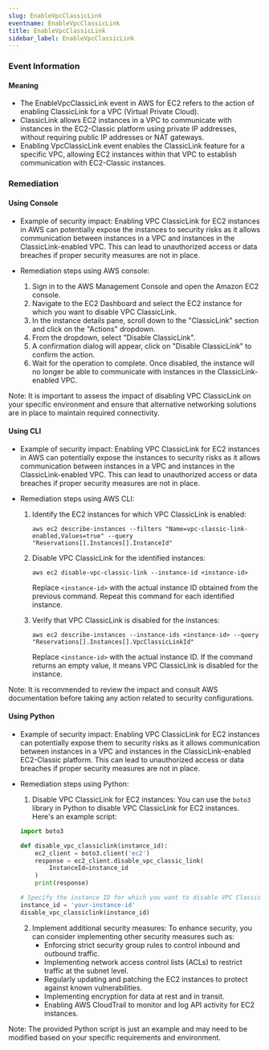 ```yaml
--- 
slug: EnableVpcClassicLink
eventname: EnableVpcClassicLink
title: EnableVpcClassicLink
sidebar_label: EnableVpcClassicLink
---
```

                       
### Event Information

#### Meaning

- The EnableVpcClassicLink event in AWS for EC2 refers to the action of enabling ClassicLink for a VPC (Virtual Private Cloud).
- ClassicLink allows EC2 instances in a VPC to communicate with instances in the EC2-Classic platform using private IP addresses, without requiring public IP addresses or NAT gateways.
- Enabling VpcClassicLink event enables the ClassicLink feature for a specific VPC, allowing EC2 instances within that VPC to establish communication with EC2-Classic instances.

### Remediation

#### Using Console

- Example of security impact: Enabling VPC ClassicLink for EC2 instances in AWS can potentially expose the instances to security risks as it allows communication between instances in a VPC and instances in the ClassicLink-enabled VPC. This can lead to unauthorized access or data breaches if proper security measures are not in place.

- Remediation steps using AWS console:
  1. Sign in to the AWS Management Console and open the Amazon EC2 console.
  2. Navigate to the EC2 Dashboard and select the EC2 instance for which you want to disable VPC ClassicLink.
  3. In the instance details pane, scroll down to the "ClassicLink" section and click on the "Actions" dropdown.
  4. From the dropdown, select "Disable ClassicLink".
  5. A confirmation dialog will appear, click on "Disable ClassicLink" to confirm the action.
  6. Wait for the operation to complete. Once disabled, the instance will no longer be able to communicate with instances in the ClassicLink-enabled VPC.

Note: It is important to assess the impact of disabling VPC ClassicLink on your specific environment and ensure that alternative networking solutions are in place to maintain required connectivity.

#### Using CLI

- Example of security impact: Enabling VPC ClassicLink for EC2 instances in AWS can potentially expose the instances to security risks as it allows communication between instances in a VPC and instances in the ClassicLink-enabled VPC. This can lead to unauthorized access or data breaches if proper security measures are not in place.

- Remediation steps using AWS CLI:
  1. Identify the EC2 instances for which VPC ClassicLink is enabled:
     ```
     aws ec2 describe-instances --filters "Name=vpc-classic-link-enabled,Values=true" --query "Reservations[].Instances[].InstanceId"
     ```

  2. Disable VPC ClassicLink for the identified instances:
     ```
     aws ec2 disable-vpc-classic-link --instance-id <instance-id>
     ```
     Replace `<instance-id>` with the actual instance ID obtained from the previous command. Repeat this command for each identified instance.

  3. Verify that VPC ClassicLink is disabled for the instances:
     ```
     aws ec2 describe-instances --instance-ids <instance-id> --query "Reservations[].Instances[].VpcClassicLinkId"
     ```
     Replace `<instance-id>` with the actual instance ID. If the command returns an empty value, it means VPC ClassicLink is disabled for the instance.

Note: It is recommended to review the impact and consult AWS documentation before taking any action related to security configurations.

#### Using Python

- Example of security impact: Enabling VPC ClassicLink for EC2 instances can potentially expose them to security risks as it allows communication between instances in a VPC and instances in the ClassicLink-enabled EC2-Classic platform. This can lead to unauthorized access or data breaches if proper security measures are not in place.

- Remediation steps using Python:
  1. Disable VPC ClassicLink for EC2 instances: You can use the `boto3` library in Python to disable VPC ClassicLink for EC2 instances. Here's an example script:

  ```python
  import boto3

  def disable_vpc_classiclink(instance_id):
      ec2_client = boto3.client('ec2')
      response = ec2_client.disable_vpc_classic_link(
          InstanceId=instance_id
      )
      print(response)

  # Specify the instance ID for which you want to disable VPC ClassicLink
  instance_id = 'your-instance-id'
  disable_vpc_classiclink(instance_id)
  ```

  2. Implement additional security measures: To enhance security, you can consider implementing other security measures such as:
     - Enforcing strict security group rules to control inbound and outbound traffic.
     - Implementing network access control lists (ACLs) to restrict traffic at the subnet level.
     - Regularly updating and patching the EC2 instances to protect against known vulnerabilities.
     - Implementing encryption for data at rest and in transit.
     - Enabling AWS CloudTrail to monitor and log API activity for EC2 instances.

Note: The provided Python script is just an example and may need to be modified based on your specific requirements and environment.


 